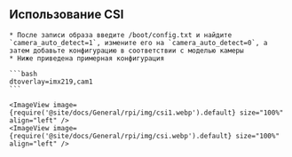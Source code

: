 ## Использование CSI

    * После записи образа введите /boot/config.txt и найдите `camera_auto_detect=1`, измените его на `camera_auto_detect=0`, а затем добавьте конфигурацию в соответствии с моделью камеры
    * Ниже приведена примерная конфигурация

    ```bash
    dtoverlay=imx219,cam1
    ```

    <ImageView image={require('@site/docs/General/rpi/img/csi1.webp').default} size="100%" align="left" />
    <ImageView image={require('@site/docs/General/rpi/img/csi.webp').default} size="100%" align="left" />
